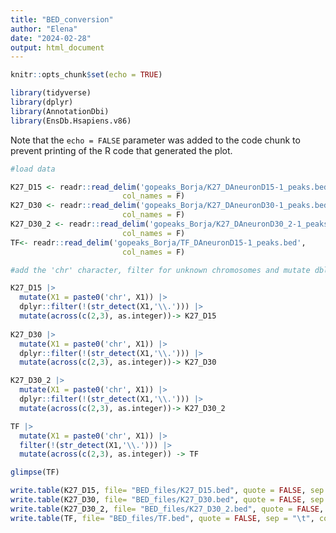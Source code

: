 ```yaml
---
title: "BED_conversion"
author: "Elena"
date: "2024-02-28"
output: html_document
---
```


```r
knitr::opts_chunk$set(echo = TRUE)
```


```r
library(tidyverse)
library(dplyr)
library(AnnotationDbi)
library(EnsDb.Hsapiens.v86)
```

Note that the `echo = FALSE` parameter was added to the code chunk to prevent printing of the R code that generated the plot.

```r
#load data

K27_D15 <- readr::read_delim('gopeaks_Borja/K27_DAneuronD15-1_peaks.bed',
                         col_names = F)
K27_D30 <- readr::read_delim('gopeaks_Borja/K27_DAneuronD30-1_peaks.bed',
                         col_names = F)
K27_D30_2 <- readr::read_delim('gopeaks_Borja/K27_DAneuronD30_2-1_peaks.bed',
                         col_names = F)
TF<- readr::read_delim('gopeaks_Borja/TF_DAneuronD15-1_peaks.bed',
                         col_names = F)

```

```r

#add the 'chr' character, filter for unknown chromosomes and mutate dbl columns to integer

K27_D15 |> 
  mutate(X1 = paste0('chr', X1)) |> 
  dplyr::filter(!(str_detect(X1,'\\.'))) |> 
  mutate(across(c(2,3), as.integer))-> K27_D15
         
K27_D30 |> 
  mutate(X1 = paste0('chr', X1)) |> 
  dplyr::filter(!(str_detect(X1,'\\.'))) |> 
  mutate(across(c(2,3), as.integer))-> K27_D30

K27_D30_2 |> 
  mutate(X1 = paste0('chr', X1)) |> 
  dplyr::filter(!(str_detect(X1,'\\.'))) |> 
  mutate(across(c(2,3), as.integer))-> K27_D30_2

TF |> 
  mutate(X1 = paste0('chr', X1)) |> 
  filter(!(str_detect(X1,'\\.'))) |> 
  mutate(across(c(2,3), as.integer)) -> TF

glimpse(TF)

```

```r

write.table(K27_D15, file= "BED_files/K27_D15.bed", quote = FALSE, sep = "\t", col.names = FALSE, row.names = FALSE)
write.table(K27_D30, file= "BED_files/K27_D30.bed", quote = FALSE, sep = "\t", col.names = FALSE, row.names = FALSE)
write.table(K27_D30_2, file= "BED_files/K27_D30_2.bed", quote = FALSE, sep = "\t", col.names = FALSE, row.names = FALSE)
write.table(TF, file= "BED_files/TF.bed", quote = FALSE, sep = "\t", col.names = FALSE, row.names = FALSE)

```

